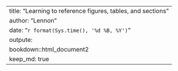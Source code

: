 ---
title: "Learning to reference figures, tables, and sections"
author: "Lennon"
date: "`r format(Sys.time(), '%d %B, %Y')`"
outpute:
  bookdown::html_document2
keep_md: true
---